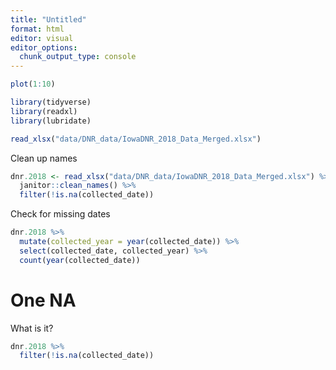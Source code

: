 ```yaml
---
title: "Untitled"
format: html
editor: visual
editor_options: 
  chunk_output_type: console
---
```


```r
plot(1:10)
```

```r
library(tidyverse)
library(readxl)
library(lubridate)
```

```r
read_xlsx("data/DNR_data/IowaDNR_2018_Data_Merged.xlsx")
```

Clean up names

```r
dnr.2018 <- read_xlsx("data/DNR_data/IowaDNR_2018_Data_Merged.xlsx") %>%
  janitor::clean_names() %>%
  filter(!is.na(collected_date))
```

Check for missing dates

```r
dnr.2018 %>% 
  mutate(collected_year = year(collected_date)) %>%
  select(collected_date, collected_year) %>%
  count(year(collected_date))
```

# One NA

What is it? 
```r
dnr.2018 %>%
  filter(!is.na(collected_date))
```

